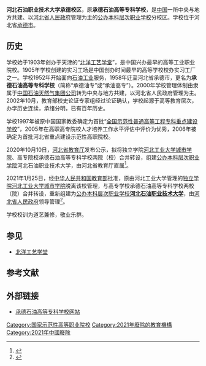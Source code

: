 '''河北石油职业技术大学承德校区'''，原'''承德石油高等专科学校'''，是[[中国|中国]]一所中央与地方共建、以[[河北省人民政府|河北省人民政府]]管理为主的[[职业大学|公办本科层次职业学校]]分校区。学校位于河北省[[承德市|承德市]]。

== 历史 ==
学校始于1903年创办于天津的“[[北洋工艺学堂|北洋工艺学堂]]”，是中国兴办最早的高等工业职业院校。1905年学校创建的实习工场是中国创办时间最早的高等学校校办实习工厂之一。学校1952年开始面向[[石油工业|石油工业]]服务，1958年迁至河北省承德市，更名为'''承德石油高等专科学校'''（简称“承德油专”或“承油高专”）。2000年学校管理体制由隶属于[[中国石油天然气集团公司|中国石油天然气集团公司]]转为中央与地方共建，以河北省人民政府管理为主。2002年10月，教育部校史论证专家组经过论证确认，学校起源于高等教育层次，办学历史连续，承绪分明，已有百年历史。

学校1997年被原中国国家教委确定为首批“[[全国示范性普通高等工程专科重点建设学校|全国示范性普通高等工程专科重点建设学校]]”，2005年在高职高专院校人才培养工作水平评估中评价为优秀，2006年被确定为首批河北省重点建设示范性高职院校。

2020年10月10日，[[河北省教育厅|河北省教育厅]]发布公示，拟将独立学院[[河北工业大学城市学院|河北工业大学城市学院]]、高专院校承德石油高等专科学校两院（校）合并转设，组建[[公立大学|公办本科层次职业学院]]河北石油职业技术大学，由河北省教育厅直属<ref name="报道P1">{{cite news|author1=河北省教育厅 |title=河北省教育厅关于2020年高等学校设置事项的公示 |url=http://jyt.hebei.gov.cn/col/1405611268996/2020/10/11/1602375786599.html |accessdate=2020-10-17 |page= |work=河北省教育厅 |location=石家庄 |language=zh-hans}}</ref>。

2021年1月25日，经[[中华人民共和国教育部|中华人民共和国教育部]]批准，原由河北工业大学管理的[[独立学院|独立学院]][[河北工业大学城市学院|河北工业大学城市学院]]脱离该校管理，与高专学校承德石油高等专科学校两校（院）合并转设，重新组建为[[职业大学|公办本科层次职业学校]]'''[[河北石油职业技术大学|河北石油职业技术大学]]'''，由[[河北省人民政府|河北省人民政府]]领导管理<ref name="报道0104A">{{cite news |author1=教育部发展规划司 |title=教育部关于同意河北工业大学城市学院转设为河北石油职业技术大学的函（教发函〔2021〕8号） |url=http://www.moe.gov.cn/srcsite/A03/s181/202102/t20210202_512234.html |accessdate=2021-02-03 |page= |work=中华人民共和国教育部政府门户网站 |location=北京 |language=zh-hans |archive-date=2021-02-06 |archive-url=https://web.archive.org/web/20210206112008/http://www.moe.gov.cn/srcsite/A03/s181/202102/t20210202_512234.html |dead-url=no }}</ref>。

学校校训为道艺兼修，敬业乐群。

==参见==
* [[北洋工艺学堂|北洋工艺学堂]]

== 参考文献 ==
{{Reflist}}

==外部链接==
* [http://www.cdpc.edu.cn 承德石油高等专科学校网站] {{Webarchive|url=https://archive.today/20121128211138/http://www.cdpc.edu.cn/ |date=2012-11-28 }}

{{河北高等院校}}

[[Category:国家示范性高等职业院校|Category:国家示范性高等职业院校]]
[[Category:2021年廢除的教育機構|Category:2021年廢除的教育機構]]
[[Category:2021年中國廢除|Category:2021年中國廢除]]